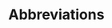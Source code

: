 <!-- # List of Abbreviations {-} -->
# Abbreviations {-}


\begin{tabular}{rp{0.2cm}lp{1cm}rp{0.2cm}l}
    CPI     & &  Consumer Price Index   & & ETF     & &  Equity Traded Funds  \\
    ETH     & &  Eat the Horse          & & XLM     & &  Xetra Liquidity
\end{tabular}
